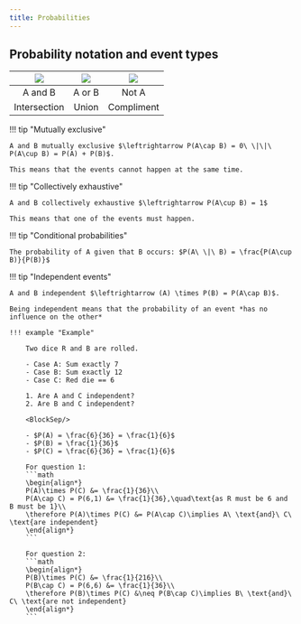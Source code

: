 ```yaml
---
title: Probabilities
---
```



## Probability notation and event types

| ![](../../../public/img/IIMT2641/AND.png) | ![](../../../public/img/IIMT2641/OR.png) | ![](../../../public/img/IIMT2641/NOT.png) | 
| :---: | :---: | :---: |
| A and B | A or B | Not A |
| Intersection | Union | Compliment |

!!! tip "Mutually exclusive"

    A and B mutually exclusive $\leftrightarrow P(A\cap B) = 0\ \|\|\ P(A\cup B) = P(A) + P(B)$.

    This means that the events cannot happen at the same time.

!!! tip "Collectively exhaustive"
    
    A and B collectively exhaustive $\leftrightarrow P(A\cup B) = 1$

    This means that one of the events must happen.

!!! tip "Conditional probabilities"

    The probability of A given that B occurs: $P(A\ \|\ B) = \frac{P(A\cup B)}{P(B)}$


!!! tip "Independent events"

    A and B independent $\leftrightarrow (A) \times P(B) = P(A\cap B)$.

    Being independent means that the probability of an event *has no influence on the other*

    !!! example "Example"

        Two dice R and B are rolled.

        - Case A: Sum exactly 7
        - Case B: Sum exactly 12
        - Case C: Red die == 6

        1. Are A and C independent? 
        2. Are B and C independent?

        <BlockSep/>

        - $P(A) = \frac{6}{36} = \frac{1}{6}$
        - $P(B) = \frac{1}{36}$
        - $P(C) = \frac{6}{36} = \frac{1}{6}$

        For question 1:
        ```math
        \begin{align*}
        P(A)\times P(C) &= \frac{1}{36}\\
        P(A\cap C) = P(6,1) &= \frac{1}{36},\quad\text{as R must be 6 and B must be 1}\\
        \therefore P(A)\times P(C) &= P(A\cap C)\implies A\ \text{and}\ C\ \text{are independent}
        \end{align*}
        ```

        For question 2:
        ```math
        \begin{align*}
        P(B)\times P(C) &= \frac{1}{216}\\
        P(B\cap C) = P(6,6) &= \frac{1}{36}\\
        \therefore P(B)\times P(C) &\neq P(B\cap C)\implies B\ \text{and}\ C\ \text{are not independent}
        \end{align*}
        ```



